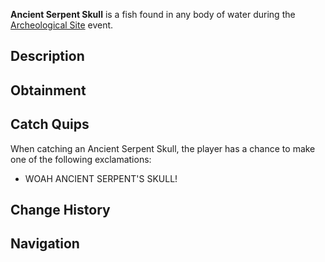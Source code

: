 {{FishInfobox
|image          = Ancient Serpent Skull.png
|rarity         = Limited
|event          = Archeological Site
|sea            = First Sea
|location       = Regionless
|sublocation    = 
|sources        = Fishing Rod
|radar_location = 
|prog_speed     = -20
|xp             = 400
|weather        = 
|time           = 
|season         = 
|bait           = 
|base_weight    = 10
|base_value     = 1200
|weight_range   = 5
|base_chance    = 0.005
|base_resil     = 100
}}
'''Ancient Serpent Skull''' is a {{Rarity|Limited}} fish found in any body of water during the [[Archeological Site]] event.

== Description ==
{{Description|A haunting, bone-chilling relic from a monstrous, lost predator, shrouded in eerie mystery. Beware... Locals say the skull holds a haunting power...|Bestiary Entry}}

== Obtainment ==

== Catch Quips ==
When catching an Ancient Serpent Skull, the player has a chance to make one of the following exclamations:
* WOAH ANCIENT SERPENT'S SKULL!

== Change History ==
{{Change History|{{subst:Current Version}}}}

== Navigation ==
{{Fish Navbox|Archeological Site}}